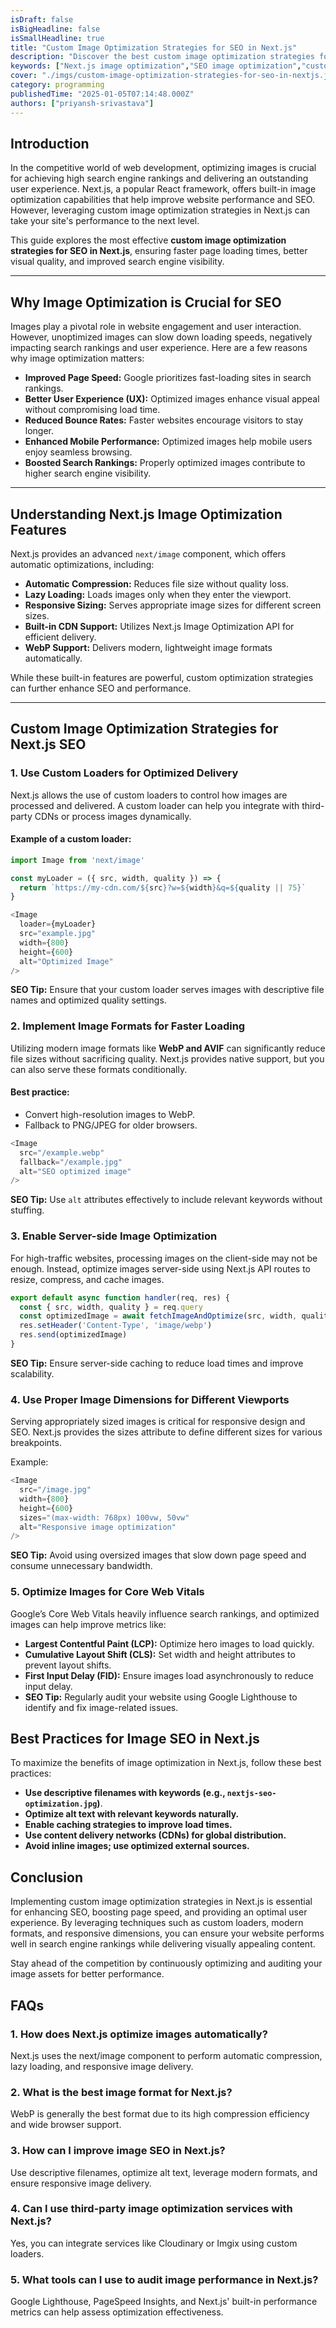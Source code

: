 ```yaml
---
isDraft: false
isBigHeadline: false
isSmallHeadline: true
title: "Custom Image Optimization Strategies for SEO in Next.js"
description: "Discover the best custom image optimization strategies for SEO in Next.js. Enhance website performance, boost rankings, and improve UX with optimized images."
keywords: ["Next.js image optimization","SEO image optimization","custom Next.js image handling","Next.js SEO strategies","web performance","responsive images","Next.js best practices"]
cover: "./imgs/custom-image-optimization-strategies-for-seo-in-nextjs.jpeg"
category: programming
publishedTime: "2025-01-05T07:14:48.000Z"
authors: ["priyansh-srivastava"]
---
```

## **Introduction**
In the competitive world of web development, optimizing images is crucial for achieving high search engine rankings and delivering an outstanding user experience. Next.js, a popular React framework, offers built-in image optimization capabilities that help improve website performance and SEO. However, leveraging custom image optimization strategies in Next.js can take your site's performance to the next level.

This guide explores the most effective **custom image optimization strategies for SEO in Next.js**, ensuring faster page loading times, better visual quality, and improved search engine visibility.

---
## **Why Image Optimization is Crucial for SEO**
Images play a pivotal role in website engagement and user interaction. However, unoptimized images can slow down loading speeds, negatively impacting search rankings and user experience. Here are a few reasons why image optimization matters:
- **Improved Page Speed:** Google prioritizes fast-loading sites in search rankings.
- **Better User Experience (UX):** Optimized images enhance visual appeal without compromising load time.
- **Reduced Bounce Rates:** Faster websites encourage visitors to stay longer.
- **Enhanced Mobile Performance:** Optimized images help mobile users enjoy seamless browsing.
- **Boosted Search Rankings:** Properly optimized images contribute to higher search engine visibility.

---
## **Understanding Next.js Image Optimization Features**
Next.js provides an advanced `next/image` component, which offers automatic optimizations, including:
- **Automatic Compression:** Reduces file size without quality loss.
- **Lazy Loading:** Loads images only when they enter the viewport.
- **Responsive Sizing:** Serves appropriate image sizes for different screen sizes.
- **Built-in CDN Support:** Utilizes Next.js Image Optimization API for efficient delivery.
- **WebP Support:** Delivers modern, lightweight image formats automatically.

While these built-in features are powerful, custom optimization strategies can further enhance SEO and performance.

---
## **Custom Image Optimization Strategies for Next.js SEO**
### **1. Use Custom Loaders for Optimized Delivery**
Next.js allows the use of custom loaders to control how images are processed and delivered. A custom loader can help you integrate with third-party CDNs or process images dynamically.

#### **Example of a custom loader:**
```javascript
import Image from 'next/image'

const myLoader = ({ src, width, quality }) => {
  return `https://my-cdn.com/${src}?w=${width}&q=${quality || 75}`
}

<Image
  loader={myLoader}
  src="example.jpg"
  width={800}
  height={600}
  alt="Optimized Image"
/>
```
**SEO Tip:** Ensure that your custom loader serves images with descriptive file names and optimized quality settings.

### **2. Implement Image Formats for Faster Loading**
Utilizing modern image formats like **WebP and AVIF** can significantly reduce file sizes without sacrificing quality. Next.js provides native support, but you can also serve these formats conditionally.

#### **Best practice:**
- Convert high-resolution images to WebP.
- Fallback to PNG/JPEG for older browsers.

```javascript
<Image 
  src="/example.webp" 
  fallback="/example.jpg"
  alt="SEO optimized image"
/>
```
**SEO Tip:** Use `alt` attributes effectively to include relevant keywords without stuffing.

### 3. Enable Server-side Image Optimization
For high-traffic websites, processing images on the client-side may not be enough. Instead, optimize images server-side using Next.js API routes to resize, compress, and cache images.

```javascript
export default async function handler(req, res) {
  const { src, width, quality } = req.query
  const optimizedImage = await fetchImageAndOptimize(src, width, quality)
  res.setHeader('Content-Type', 'image/webp')
  res.send(optimizedImage)
}
```

**SEO Tip:** Ensure server-side caching to reduce load times and improve scalability.

### **4. Use Proper Image Dimensions for Different Viewports**
Serving appropriately sized images is critical for responsive design and SEO. Next.js provides the sizes attribute to define different sizes for various breakpoints.

Example:

```javascript
<Image 
  src="/image.jpg" 
  width={800} 
  height={600} 
  sizes="(max-width: 768px) 100vw, 50vw"
  alt="Responsive image optimization"
/>
```
**SEO Tip:** Avoid using oversized images that slow down page speed and consume unnecessary bandwidth.

### **5. Optimize Images for Core Web Vitals**
Google’s Core Web Vitals heavily influence search rankings, and optimized images can help improve metrics like:

- **Largest Contentful Paint (LCP):** Optimize hero images to load quickly.
- **Cumulative Layout Shift (CLS):** Set width and height attributes to prevent layout shifts.
- **First Input Delay (FID):** Ensure images load asynchronously to reduce input delay.
- **SEO Tip:** Regularly audit your website using Google Lighthouse to identify and fix image-related issues.

## **Best Practices for Image SEO in Next.js**
To maximize the benefits of image optimization in Next.js, follow these best practices:

- **Use descriptive filenames with keywords (e.g., `nextjs-seo-optimization.jpg`)**.
- **Optimize alt text with relevant keywords naturally.**
- **Enable caching strategies to improve load times.**
- **Use content delivery networks (CDNs) for global distribution.**
- **Avoid inline images; use optimized external sources.**

## Conclusion
Implementing custom image optimization strategies in Next.js is essential for enhancing SEO, boosting page speed, and providing an optimal user experience. By leveraging techniques such as custom loaders, modern formats, and responsive dimensions, you can ensure your website performs well in search engine rankings while delivering visually appealing content.

Stay ahead of the competition by continuously optimizing and auditing your image assets for better performance.

## FAQs
### 1. How does Next.js optimize images automatically?
Next.js uses the next/image component to perform automatic compression, lazy loading, and responsive image delivery.

### 2. What is the best image format for Next.js?
WebP is generally the best format due to its high compression efficiency and wide browser support.

### 3. How can I improve image SEO in Next.js?
Use descriptive filenames, optimize alt text, leverage modern formats, and ensure responsive image delivery.

### 4. Can I use third-party image optimization services with Next.js?
Yes, you can integrate services like Cloudinary or Imgix using custom loaders.

### 5. What tools can I use to audit image performance in Next.js?
Google Lighthouse, PageSpeed Insights, and Next.js' built-in performance metrics can help assess optimization effectiveness.